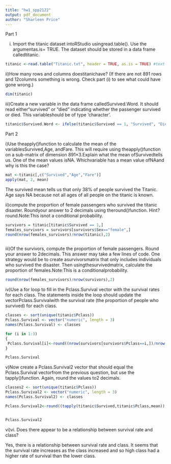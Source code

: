 ```yaml
---
title: "hw1_spp2122"
output: pdf_document
author: "Sharleen Price"
---
```

Part 1 

i) Import the titanic dataset intoRStudio usingread.table().  Use the argumentas.is= TRUE. The dataset should be stored in a data frame calledtitanic.
```r
titanic <-read.table("Titanic.txt", header = TRUE, as.is = TRUE) #text file as table


```

ii)How many rows and columns doestitanichave?  (If there are not 891 rows and 12columns something is wrong.  Check part (i) to see what could have gone wrong.)
```r
dim(titanic)
```

iii)Create a new variable in the data frame calledSurvived.Word.  It should read either“survived” or “died” indicating whether the passenger survived or died.  This variableshould be of type ‘character’.
```r
titanic$Survived.Word <- ifelse(titanic$Survived == 1, "Survived", "Died")
```
Part 2

i)Use theapply()function to calculate the mean of the variablesSurvived,Age, andFare. This will require using theapply()function on a sub-matrix of dimension 891×3.Explain  what  the  mean  ofSurvivedtells  us.   One  of  the  mean  values  isNA.  Whichvariable has a mean value ofNAand why is this the case?
```r
mat <-titanic[,c("Survived","Age","Fare")]
apply(mat, 2, mean)
```
The survived mean tells us that only 38% of people survived the Titanic. Age says NA because not all ages of all people on the titanic is known.

ii)compute the proportion of female passengers who survived the titanic disaster.  Roundyour answer to 2 decimals using theround()function.  Hint?round.Note:This isnot a conditional probability.
```r
survivors = titanic[titanic$Survived == 1,]
females_survivors = survivors[survivors$Sex=="female",]
round(nrow(females_survivors)/nrow(titanic),2)



```

iii)Of the survivors, compute the proportion of female passengers.  Round your answer to 2decimals.  This answer may take a few lines of code.  One strategy would be to create asurvivorsmatrix that only includes individuals who survived the disaster.  Then usingthesurvivedmatrix, calculate the proportion of females.Note:This is a conditionalprobability.
```r
round(nrow(females_survivors)/nrow(survivors),2)

```


iv)Use a for loop to fill in the Pclass.Survival vector with the survival rates for each class.  The statements inside the loop should update the vectorPclass.Survivalwith the survival rate (the proportion of people who survived) for each class. 
```r
classes <- sort(unique(titanic$Pclass))
Pclass.Survival <- vector("numeric", length = 3)
names(Pclass.Survival) <- classes

for (i in 1:3) 
{
 Pclass.Survival[i]<-round((nrow(survivors[survivors$Pclass==i,])/nrow(titanic[titanic$Pclass==i,])),2)
}

Pclass.Survival
```

v)Now create a Pclass.Survival2 vector that should equal the Pclass.Survival vectorfrom the previous question, but use the tapply()function.  Again, round the values to2 decimals.
```r
classes2 <- sort(unique(titanic$Pclass))
Pclass.Survival2 <- vector("numeric", length = 3)
names(Pclass.Survival2) <- classes

Pclass.Survival2<-round((tapply(titanic$Survived,titanic$Pclass,mean)),2)


Pclass.Survival2
```


vi)vi.  Does there appear to be a relationship between survival rate and class?

Yes, there is a relationship between survival rate and class. It seems that the survival rate increases as the class increased and so high class had a higher rate of survival than the lower class. 




